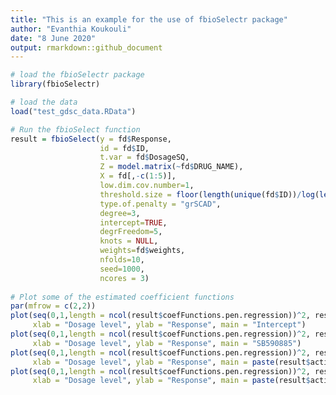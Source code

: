 ```yaml
---
title: "This is an example for the use of fbioSelectr package"
author: "Evanthia Koukouli"
date: "8 June 2020"
output: rmarkdown::github_document
---
```


```r
# load the fbioSelectr package
library(fbioSelectr)

# load the data
load("test_gdsc_data.RData")

# Run the fbioSelect function
result = fbioSelect(y = fd$Response,
                    id = fd$ID,
                    t.var = fd$DosageSQ,
                    Z = model.matrix(~fd$DRUG_NAME),
                    X = fd[,-c(1:5)],
                    low.dim.cov.number=1,
                    threshold.size = floor(length(unique(fd$ID))/log(length(unique(fd$ID)))),
                    type.of.penalty = "grSCAD",
                    degree=3,
                    intercept=TRUE,
                    degrFreedom=5,
                    knots = NULL,
                    weights=fd$weights,
                    nfolds=10,
                    seed=1000,
                    ncores = 3)
 
# Plot some of the estimated coefficient functions
par(mfrow = c(2,2))
plot(seq(0,1,length = ncol(result$coefFunctions.pen.regression))^2, result$coefFunctions.pen.regression[1,], type = "l",
     xlab = "Dosage level", ylab = "Response", main = "Intercept")
plot(seq(0,1,length = ncol(result$coefFunctions.pen.regression))^2, result$coefFunctions.pen.regression[2,], type = "l",
     xlab = "Dosage level", ylab = "Response", main = "SB590885")
plot(seq(0,1,length = ncol(result$coefFunctions.pen.regression))^2, result$coefFunctions.pen.regression[3,], type = "l",
     xlab = "Dosage level", ylab = "Response", main = paste(result$active.hdcov.pen.regression[1]))
plot(seq(0,1,length = ncol(result$coefFunctions.pen.regression))^2, result$coefFunctions.pen.regression[4,], type = "l",
     xlab = "Dosage level", ylab = "Response", main = paste(result$active.hdcov.pen.regression[2]))
```

